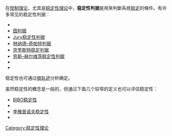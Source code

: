 在[[控制理论|控制理论]]，尤其是[[稳定性理论|稳定性理论]]中，'''稳定性判据'''是用來判斷系统[[稳定多项式|稳定]]的條件。有许多常见的稳定性判据：

*{{le|比茨特里兹稳定性判据|Bistritz stability criterion}}
*[[圆判据|圆判据]]
*[[Jury稳定性判据|Jury稳定性判据]]
*[[林纳德–奇帕特判据|林纳德–奇帕特判据]]
*[[奈奎斯特稳定判据|奈奎斯特稳定判据]]
*[[劳斯–赫尔维茨稳定性判据|劳斯–赫尔维茨稳定性判据]]
*{{le|Vakhitov–Kolokolov稳定性判据|Vakhitov–Kolokolov stability criterion}}
*{{le|巴克豪森稳定性准则|Barkhausen stability criterion}}

稳定性也可通过[[根轨迹|根轨迹]]分析确定。

虽然稳定性的概念是一般的，但通过下面几个较窄的定义也可以评估稳定性：

* [[有界輸入有界輸出穩定性|BIBO稳定性]]
* {{le|线性稳定性|Linear stability}}
* [[李雅普诺夫稳定性|李雅普诺夫稳定性]]
* {{le|轨道稳定性|Orbital stability}}

{{sia}}

[[Category:稳定性理论|Category:稳定性理论]]